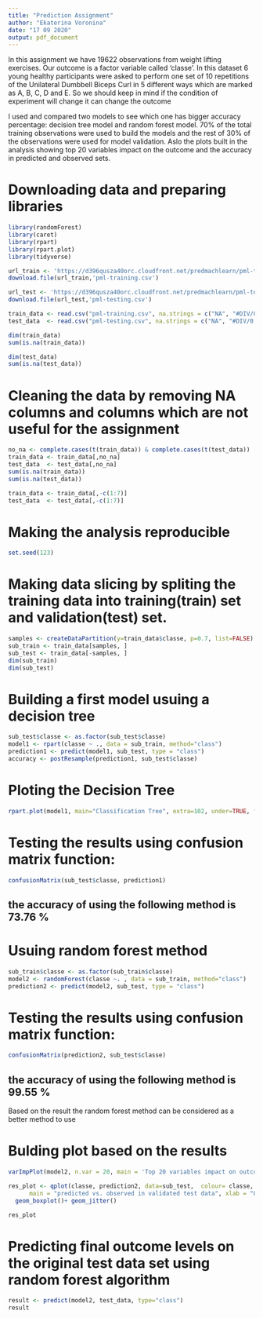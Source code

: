 ---
title: "Prediction Assignment"
author: "Ekaterina Voronina"
date: "17 09 2020"
output: pdf_document
---

In this assignment we have 19622 observations from weight lifting exercises. Our outcome is a factor variable called 'classe'. In this dataset 6 young healthy participants were asked to perform one set of 10 repetitions of the Unilateral Dumbbell Biceps Curl in 5 different ways which are marked as A, B, C, D and E. So we should keep in mind if the condition of experiment will change it can change the outcome

I used and compared two models to see which one has bigger accuracy percentage: decision tree model  and random forest model. 70% of the total training observations were used to build the models and the rest of 30% of the observations were used for model validation. Aslo the plots built in the analysis showing top 20 variables impact on the outcome and the accuracy in predicted and observed sets.

# Downloading data and preparing libraries 
```{r}
library(randomForest) 
library(caret)
library(rpart)
library(rpart.plot)
library(tidyverse)
```

```{r}
url_train <- 'https://d396qusza40orc.cloudfront.net/predmachlearn/pml-training.csv'
download.file(url_train,'pml-training.csv')

url_test <- 'https://d396qusza40orc.cloudfront.net/predmachlearn/pml-testing.csv'
download.file(url_test,'pml-testing.csv')

train_data <- read.csv("pml-training.csv", na.strings = c("NA", "#DIV/0!", ""))
test_data  <- read.csv("pml-testing.csv", na.strings = c("NA", "#DIV/0!", ""))

dim(train_data)
sum(is.na(train_data))

dim(test_data)
sum(is.na(test_data))
```

# Cleaning the data by removing NA columns and columns which are not useful for the assignment

```{r}
no_na <- complete.cases(t(train_data)) & complete.cases(t(test_data))
train_data <- train_data[,no_na]
test_data  <- test_data[,no_na]
sum(is.na(train_data))
sum(is.na(test_data))

train_data <- train_data[,-c(1:7)]
test_data  <- test_data[,-c(1:7)]
```
# Making the analysis reproducible
```{r}
set.seed(123)
```
# Making data slicing by spliting the training data into training(train) set and validation(test) set.
```{r}
samples <- createDataPartition(y=train_data$classe, p=0.7, list=FALSE)
sub_train <- train_data[samples, ] 
sub_test <- train_data[-samples, ]
dim(sub_train)
dim(sub_test)
```
# Building a first model usuing a decision tree
```{r}
sub_test$classe <- as.factor(sub_test$classe)
model1 <- rpart(classe ~ ., data = sub_train, method="class")
prediction1 <- predict(model1, sub_test, type = "class")
accuracy <- postResample(prediction1, sub_test$classe)
```
# Ploting the Decision Tree
```{r}

rpart.plot(model1, main="Classification Tree", extra=102, under=TRUE, faclen=0)
```


# Testing the results using confusion matrix function:
```{r}
confusionMatrix(sub_test$classe, prediction1)
```
## the accuracy of using the following method is 73.76 %  

# Usuing random forest method 
```{r}
sub_train$classe <- as.factor(sub_train$classe)
model2 <- randomForest(classe ~. , data = sub_train, method="class")
prediction2 <- predict(model2, sub_test, type = "class")
```
# Testing the results using confusion matrix function:
```{r}
confusionMatrix(prediction2, sub_test$classe)
```
## the accuracy of using the following method is 99.55 % 

Based on the result the random forest method can be considered as a better method to use

# Bulding plot based on the results 
```{r, echo=TRUE}

varImpPlot(model2, n.var = 20, main = 'Top 20 variables impact on outcome')

res_plot <- qplot(classe, prediction2, data=sub_test,  colour= classe, 
      main = "predicted vs. observed in validated test data", xlab = "Observed", ylab = "Predicted") +
  geom_boxplot()+ geom_jitter()

res_plot
```  


# Predicting final outcome levels on the original test data set using random forest algorithm
```{r}

result <- predict(model2, test_data, type="class")
result
```